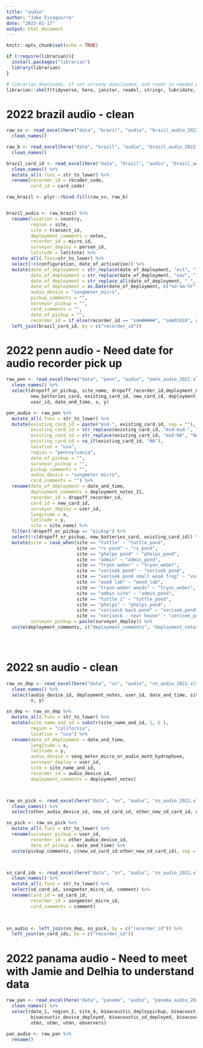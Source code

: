 ```yaml
---
title: "audio"
author: "Jake Eisaguirre"
date: "2023-01-17"
output: html_document
---
```


```r
knitr::opts_chunk$set(echo = TRUE)

if (!require(librarian)){
  install.packages("librarian")
  library(librarian)
}

# librarian downloads, if not already downloaded, and reads in needed packages
librarian::shelf(tidyverse, here, janitor, readxl, stringr, lubridate, parsedate)
```

# 2022 brazil audio - clean
```r

raw_sv <- read_excel(here("data", "brazil", "audio", "brazil_audio_2022.xlsx"), sheet = "Santa_Virginia") %>% 
  clean_names()

raw_b <- read_excel(here("data", "brazil", "audio", "brazil_audio_2022.xlsx"), sheet = "Boraceia") %>% 
  clean_names()

brazil_card_id <- read_excel(here("data", "brazil", "audio", "brazil_audio_2022.xlsx"), sheet = "card device pairings") %>% 
  clean_names() %>% 
  mutate_all(.funs = str_to_lower) %>% 
  rename(recorder_id = recoder_code,
         card_id = card_code)

raw_brazil <- plyr::rbind.fill(raw_sv, raw_b)


brazil_audio <- raw_brazil %>% 
  rename(location = country,
         region = site,
         site = transect_id,
         deployment_comments = notes,
         recorder_id = micro_id,
         surveyor_deploy = person_id,
         latitude = latitute) %>% 
  mutate_all(.funs=str_to_lower) %>% 
  select(!c(configuration, date_of_activation)) %>% 
  mutate(date_of_deployment = str_replace(date_of_deployment, "oct", "10"),
         date_of_deployment = str_replace(date_of_deployment, "nov", "11"),
         date_of_deployment = str_replace_all(date_of_deployment, "_", "-"),
         date_of_deployment = as.Date(date_of_deployment, c("%d-%m-%Y")),
         audio_device = "songmeter_micro",
         pickup_comments = "",
         surveyor_pickup = "",
         card_comments = "",
         date_of_pickup = "",
         recorder_id = if_else(recorder_id == "smm#####", "smm03810", recorder_id)) %>% 
  left_join(brazil_card_id, by = c("recorder_id"))


```

# 2022 penn audio - Need date for audio recorder pick up
```r

raw_pen <- read_excel(here("data", "penn", "audio", "penn_audio_2022.xlsx"), sheet = 1) %>% 
  clean_names() %>% 
  select(dropoff_or_pickup, site_name, dropoff_recorder_id,deployment_notes_21,
         new_batteries_card, existing_card_id, new_card_id, deployment_notes_26,
         user_id, date_and_time, x, y)

pen_audio <- raw_pen %>% 
  mutate_all(.funs = str_to_lower) %>% 
  mutate(existing_card_id = paste("msd-", existing_card_id, sep = ""),
         existing_card_id = str_replace(existing_card_id, "msd-msd-", "msd-"),
         existing_card_id = str_replace(existing_card_id, "msd-NA", "NA"),
         existing_card_id = na_if(existing_card_id, "NA"),
         location = "usa",
         region = "pennsylvania",
         date_of_pickup = "",
         surveyor_pickup = "",
         pickup_comments = "",
         audio_device = "songmeter micro",
         card_comments = "") %>% 
  rename(date_of_deployment = date_and_time,
         deployment_comments = deployment_notes_21,
         recorder_id = dropoff_recorder_id,
         card_id = new_card_id,
         surveyor_deploy = user_id,
         longitude = x,
         latitude = y,
         site = site_name) %>% 
  filter(!dropoff_or_pickup == "pickup") %>% 
  select(!c(dropoff_or_pickup, new_batteries_card, existing_card_id)) %>% 
  mutate(site = case_when(site == "tuttle" ~ "tuttle_pond",
                          site == "rv pond" ~ "rv_pond",
                          site == "phelps pond" ~ "phelps_pond",
                          site == "admin" ~ "admin_pond",
                          site == "tryon weber" ~ "tryon_weber",
                          site == "vorisek pond" ~ "vorisek_pond",
                          site == "verisek pond small wood frog" ~ "vorisek_pond",
                          site == "wood lab" ~ "wood_lab",
                          site == "tryon-weber woods" ~ "tryon_weber",
                          site == "admin site" ~ "admin_pond",
                          site == "tuttle i" ~ "tuttle_pond",
                          site == "phelps" ~ "phelps_pond",
                          site == "voriseck back pond" ~ "vorisek_pond",
                          site == "voriseck - near house" ~ "vorisek_pond"),
         surveyor_pickup = paste(surveyor_deploy)) %>% 
  unite(deployment_comments, c("deployment_comments", "deployment_notes_26"), sep = "", na.rm = T)





```

# 2022 sn audio - clean
```r

raw_sn_dep <- read_excel(here("data", "sn", "audio", "sn_audio_2022.xlsx"), sheet = "deployments") %>% 
  clean_names() %>% 
  select(audio_device_id, deployment_notes, user_id, date_and_time, site_name_and_id, song_meter_micro_or_audio_moth_hydrophone,
         x, y)

sn_dep <- raw_sn_dep %>% 
  mutate_all(.funs = str_to_lower) %>% 
  mutate(site_name_and_id = substr(site_name_and_id, 1, 6 ),
         region = "california",
         location = "usa") %>% 
  rename(date_of_deployment = date_and_time,
         longitude = x,
         latitude = y,
         audio_device = song_meter_micro_or_audio_moth_hydrophone,
         surveyor_deploy = user_id,
         site = site_name_and_id,
         recorder_id = audio_device_id,
         deployment_comments = deployment_notes)



raw_sn_pick <- read_excel(here("data", "sn", "audio", "sn_audio_2022.xlsx"), sheet = "pickups") %>% 
  clean_names() %>% 
  select(other_audio_device_id, new_sd_card_id, other_new_sd_card_id, user_id, date_and_time)

sn_pick <- raw_sn_pick %>% 
  mutate_all(.funs = str_to_lower) %>% 
  rename(surveyor_pickup = user_id,
         recorder_id = other_audio_device_id,
         date_of_pickup = date_and_time) %>% 
  unite(pickup_comments, c(new_sd_card_id:other_new_sd_card_id), sep = ",", na.rm = T)



sn_card_ids <- read_excel(here("data", "sn", "audio", "sn_audio_2022.xlsx"), sheet = "post field card check") %>% 
  clean_names() %>% 
  mutate_all(.funs = str_to_lower) %>% 
  select(sd_card_id, songmeter_micro_id, comment) %>% 
  rename(card_id = sd_card_id,
         recorder_id = songmeter_micro_id,
         card_comments = comment)
  


sn_audio <- left_join(sn_dep, sn_pick, by = c("recorder_id")) %>% 
  left_join(sn_card_ids, by = c("recorder_id"))


```

# 2022 panama audio - Need to meet with Jamie and Delhia to understand data
```r

raw_pan <- read_excel(here("data", "panama", "audio", "panama_audio_2022.xlsx"), sheet = "deployment and pickup info") %>% 
  clean_names() %>% 
  select(date_1, region_2, site_4, bioacoustic_deploypickup, bioacoustics_existingnew_point,
         bioacoustic_device_deployed, bioacoustic_sd_deployed, bioacoustic_device_recovered, bioacoustic_sd_recovered, notes_bioacoustic_devicesd,
         utmz, utmn, utmn, observers)

pan_audio <- raw_pan %>% 
  rename()



```

